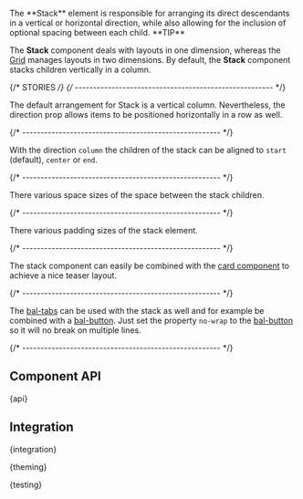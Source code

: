 
<Meta of={StackStories} />

<StoryHeading of={StackStories.Basic} hidden></StoryHeading>

<Banner of={StackStories} />

<Lead>
  The **Stack** element is responsible for arranging its direct descendants in a vertical or horizontal direction, while
  also allowing for the inclusion of optional spacing between each child.
</Lead>

<InfoQuote>
**TIP**

The **Stack** component deals with layouts in one dimension, whereas the [Grid](?path=/docs/foundation-grid--documentation) manages layouts in two dimensions.
By default, the **Stack** component stacks children vertically in a column.

</InfoQuote>

<Canvas of={StackStories.Basic} sourceState="shown" />

<PlaygroundBar of={StackStories.Basic}></PlaygroundBar>

{/* STORIES */}
{/* ------------------------------------------------------ */}

<StoryHeading of={StackStories.Direction}></StoryHeading>

The default arrangement for Stack is a vertical column. Nevertheless, the direction prop allows items to be positioned horizontally in a row as well.

<Canvas of={StackStories.Direction} />

{/* ------------------------------------------------------ */}

<StoryHeading of={StackStories.Alignment}></StoryHeading>

With the direction `column` the children of the stack can be aligned to `start` (default), `center` or `end`.

<Canvas of={StackStories.Alignment} />

{/* ------------------------------------------------------ */}

<StoryHeading of={StackStories.Space}></StoryHeading>

There various space sizes of the space between the stack children.

<Canvas of={StackStories.Space} />

{/* ------------------------------------------------------ */}

<StoryHeading of={StackStories.Padding}></StoryHeading>

There various padding sizes of the stack element.

<Canvas of={StackStories.Padding} />

{/* ------------------------------------------------------ */}

<StoryHeading of={StackStories.TeaserCards}></StoryHeading>

The stack component can easily be combined with the [card component](?path=/docs/components-containment-card--documentation) to achieve a nice
teaser layout.

<Canvas of={StackStories.TeaserCards} />

{/* ------------------------------------------------------ */}

<StoryHeading of={StackStories.StackedTabs}></StoryHeading>

The [bal-tabs](?path=/docs/components-navigation-tabs--documentation) can be used with the stack as well and for example be combined with a [bal-button](?path=/docs/components-containment-button--documentation).
Just set the property `no-wrap` to the [bal-button](?path=/docs/components-containment-button--documentation) so it will no break on multiple lines.

<Canvas of={StackStories.StackedTabs} />

{/* ------------------------------------------------------ */}

## Component API


<Markdown>{api}</Markdown>

## Integration


<Markdown>{integration}</Markdown>


<Markdown>{theming}</Markdown>


<Markdown>{testing}</Markdown>

<Footer />

